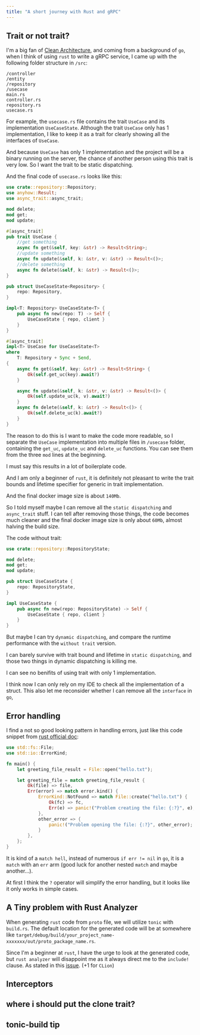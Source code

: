 ```yaml
---
title: "A short journey with Rust and gRPC"
---
```


## Trait or not trait?

I'm a big fan of [Clean Architecture](https://blog.cleancoder.com/uncle-bob/2012/08/13/the-clean-architecture.html), and coming from a background of `go`, when I think of using `rust` to write a gRPC service, I came up with the following folder structure in `/src`:

```
/controller
/entity
/repository
/usecase
main.rs
controller.rs
repository.rs
usecase.rs
```

For example, the `usecase.rs` file contains the trait `UseCase` and its implementation `UseCaseState`. Although the trait `UseCase` only has 1 implementation, I like to keep it as a trait for clearly showing all the interfaces of `UseCase`.

And because `UseCase` has only 1 implementation and the project will be a binary running on the server, the chance of another person using this trait is very low. So I want the trait to be static dispatching.

And the final code of `usecase.rs` looks like this:

```rust
use crate::repository::Repository;
use anyhow::Result;
use async_trait::async_trait;

mod delete;
mod get;
mod update;

#[async_trait]
pub trait UseCase {
	//get something
    async fn get(&self, key: &str) -> Result<String>;
	//update something
    async fn update(&self, k: &str, v: &str) -> Result<()>;
	//delete something
    async fn delete(&self, k: &str) -> Result<()>;
}

pub struct UseCaseState<Repository> {
    repo: Repository,
}

impl<T: Repository> UseCaseState<T> {
    pub async fn new(repo: T) -> Self {
        UseCaseState { repo, client }
    }
}

#[async_trait]
impl<T> UseCase for UseCaseState<T>
where
    T: Repository + Sync + Send,
{
    async fn get(&self, key: &str) -> Result<String> {
        Ok(self.get_uc(key).await?)
    }

    async fn update(&self, k: &str, v: &str) -> Result<()> {
        Ok(self.update_uc(k, v).await?)
    }
    async fn delete(&self, k: &str) -> Result<()> {
        Ok(self.delete_uc(k).await?)
    }
}
```

The reason to do this is I want to make the code more readable, so I separate the `UseCase` implementation into multiple files in `/usecase` folder, containing the `get_uc`, `update_uc` and `delete_uc` functions. You can see them from the three `mod` lines at the beginning.

I must say this results in a lot of boilerplate code.

And I am only a beginner of `rust`, it is definitely not pleasant to write the trait bounds and lifetime specifier for generic in trait implementation.

And the final docker image size is about `140Mb`.

So I told myself maybe I can remove all the `static dispatching` and `async_trait` stuff. I can tell after removing those things, the code becomes much cleaner and the final docker image size is only about `60Mb`, almost halving the build size.

The code without trait:

```rust
use crate::repository::RepositoryState;

mod delete;
mod get;
mod update;

pub struct UseCaseState {
    repo: RepositoryState,
}

impl UseCaseState {
    pub async fn new(repo: RepositoryState) -> Self {
        UseCaseState { repo, client }
    }
}
```

But maybe I can try `dynamic dispatching`, and compare the runtime performance with the `without trait` version.

I can barely survive with trait bound and lifetime in `static dispatching`, and those two things in dynamic dispatching is killing me.

I can see no benifits of using trait with only 1 implementation.

I think now I can only rely on my IDE to check all the implementation of a struct. This also let me reconsider whether I can remove all the `interface` in `go`,

## Error handling

I find a not so good looking pattern in handling errors, just like this code snippet from [rust official doc](https://doc.rust-lang.org/book/ch09-02-recoverable-errors-with-result.html):

```rust
use std::fs::File;
use std::io::ErrorKind;

fn main() {
    let greeting_file_result = File::open("hello.txt");

    let greeting_file = match greeting_file_result {
        Ok(file) => file,
        Err(error) => match error.kind() {
            ErrorKind::NotFound => match File::create("hello.txt") {
                Ok(fc) => fc,
                Err(e) => panic!("Problem creating the file: {:?}", e),
            },
            other_error => {
                panic!("Problem opening the file: {:?}", other_error);
            }
        },
    };
}
```

It is kind of a `match hell`, instead of numerous `if err != nil` in `go`, it is a `match` with an `err` arm (good luck for another nested `match` and maybe another...).

At first I think the `?` operator will simplify the error handling, but it looks like it only works in simple cases.

## A Tiny problem with Rust Analyzer

When generating `rust` code from `proto` file, we will utilize `tonic` with `build.rs`. The default location for the generated code will be at somewhere like `target/debug/build/your_project_name-xxxxxxx/out/proto_package_name.rs`.

Since I'm a beginner at `rust`, I have the urge to look at the generated code, but `rust analyzer` will disappoint me as it always direct me to the `include!` clause. As stated in this [issue](https://github.com/rust-lang/rust-analyzer/issues/3767). (+1 for `CLion`)

## Interceptors

## where i should put the clone trait?

## tonic-build tip
